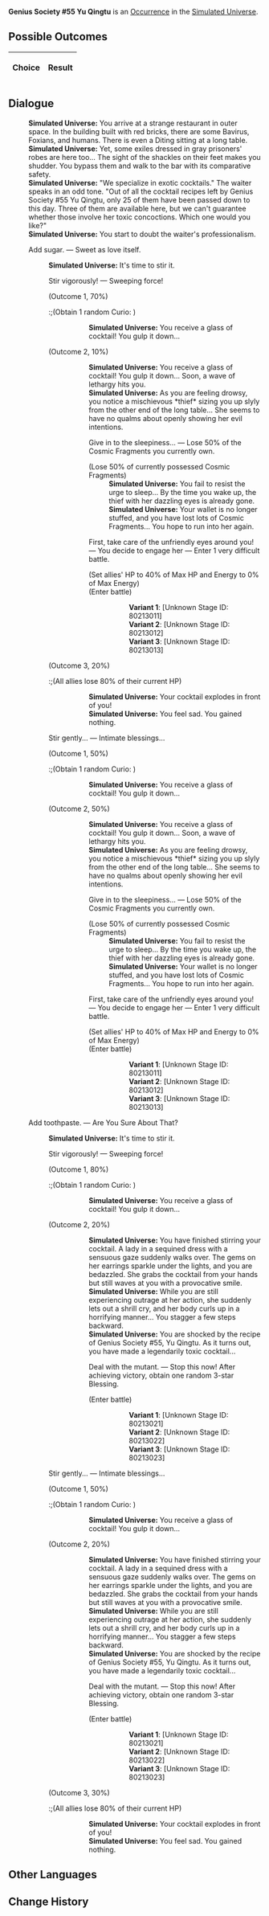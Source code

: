{{Simulated Universe Event Infobox
|title         = Genius Society #55 Yu Qingtu
|image         = Random Event 7.png
|type          =
|domains_su    = Occurrence
|domains_ext   = Occurrence
|domains_swarm = 
|domains_gng   = 
|requirements  =
|prev          = 
|next          = 
|indexRewards  =
|characters    = 
}}
'''Genius Society #55 Yu Qingtu''' is an [[Simulated Universe/Occurrence|Occurrence]] in the [[Simulated Universe]].

==Possible Outcomes==
{| class="article-table"
!Choice
!Result

|}

<!--
==Gameplay Notes==

-->
==Dialogue==
{{Dialogue Start}}
:'''Simulated Universe:''' You arrive at a strange restaurant in outer space. In the building built with red bricks, there are some Bavirus, Foxians, and humans. There is even a Diting sitting at a long table.
:'''Simulated Universe:''' Yet, some exiles dressed in gray prisoners' robes are here too... The sight of the shackles on their feet makes you shudder. You bypass them and walk to the bar with its comparative safety.
:'''Simulated Universe:''' "We specialize in exotic cocktails." The waiter speaks in an odd tone. "Out of all the cocktail recipes left by Genius Society #55 Yu Qingtu, only 25 of them have been passed down to this day. Three of them are available here, but we can't guarantee whether those involve her toxic concoctions. Which one would you like?"
:'''Simulated Universe:''' You start to doubt the waiter's professionalism.
:{{DIcon|Star}} Add sugar. &mdash; Sweet as love itself.
::'''Simulated Universe:''' It's time to stir it.
::{{DIcon|Star}} Stir vigorously! &mdash; Sweeping force!
::;(Outcome 1, 70%)
:::;(Obtain 1 random Curio<nowiki>:</nowiki> {{Item|The Pinkest Collision|20|type=Curio|link=Simulated_Universe/Curio#The_Pinkest_Collision}})
::::'''Simulated Universe:''' You receive a glass of cocktail! You gulp it down...
::;(Outcome 2, 10%)
::::'''Simulated Universe:''' You receive a glass of cocktail! You gulp it down... Soon, a wave of lethargy hits you.
::::'''Simulated Universe:''' As you are feeling drowsy, you notice a mischievous *thief* sizing you up slyly from the other end of the long table... She seems to have no qualms about openly showing her evil intentions.
::::{{DIcon|Star}} Give in to the sleepiness... &mdash; Lose 50% of the Cosmic Fragments you currently own.
::::;(Lose 50% of currently possessed Cosmic Fragments)
:::::'''Simulated Universe:''' You fail to resist the urge to sleep... By the time you wake up, the thief with her dazzling eyes is already gone.
:::::'''Simulated Universe:''' Your wallet is no longer stuffed, and you have lost lots of Cosmic Fragments... You hope to run into her again.
::::{{DIcon|Star}} First, take care of the unfriendly eyes around you! &mdash; You decide to engage her &mdash; Enter 1 very difficult battle.
::::;(Set allies' HP to 40% of Max HP and Energy to 0% of Max Energy)
::::;(Enter battle)
::::::'''Variant 1''': [Unknown Stage ID: 80213011]
::::::'''Variant 2''': [Unknown Stage ID: 80213012]
::::::'''Variant 3''': [Unknown Stage ID: 80213013]
::;(Outcome 3, 20%)
:::;(All allies lose 80% of their current HP)
::::'''Simulated Universe:''' Your cocktail explodes in front of you!
::::'''Simulated Universe:''' You feel sad. You gained nothing.
::{{DIcon|Star}} Stir gently... &mdash; Intimate blessings...
::;(Outcome 1, 50%)
:::;(Obtain 1 random Curio<nowiki>:</nowiki> {{Item|The Pinkest Collision|20|type=Curio|link=Simulated_Universe/Curio#The_Pinkest_Collision}})
::::'''Simulated Universe:''' You receive a glass of cocktail! You gulp it down...
::;(Outcome 2, 50%)
::::'''Simulated Universe:''' You receive a glass of cocktail! You gulp it down... Soon, a wave of lethargy hits you.
::::'''Simulated Universe:''' As you are feeling drowsy, you notice a mischievous *thief* sizing you up slyly from the other end of the long table... She seems to have no qualms about openly showing her evil intentions.
::::{{DIcon|Star}} Give in to the sleepiness... &mdash; Lose 50% of the Cosmic Fragments you currently own.
::::;(Lose 50% of currently possessed Cosmic Fragments)
:::::'''Simulated Universe:''' You fail to resist the urge to sleep... By the time you wake up, the thief with her dazzling eyes is already gone.
:::::'''Simulated Universe:''' Your wallet is no longer stuffed, and you have lost lots of Cosmic Fragments... You hope to run into her again.
::::{{DIcon|Star}} First, take care of the unfriendly eyes around you! &mdash; You decide to engage her &mdash; Enter 1 very difficult battle.
::::;(Set allies' HP to 40% of Max HP and Energy to 0% of Max Energy)
::::;(Enter battle)
::::::'''Variant 1''': [Unknown Stage ID: 80213011]
::::::'''Variant 2''': [Unknown Stage ID: 80213012]
::::::'''Variant 3''': [Unknown Stage ID: 80213013]
:{{DIcon|Star}} Add toothpaste. &mdash; Are You Sure About That?
::'''Simulated Universe:''' It's time to stir it.
::{{DIcon|Star}} Stir vigorously! &mdash; Sweeping force!
::;(Outcome 1, 80%)
:::;(Obtain 1 random Curio<nowiki>:</nowiki> {{Item|Thalan Toxi-Flame|20|type=Curio|link=Simulated_Universe/Curio#Thalan_Toxi-Flame}})
::::'''Simulated Universe:''' You receive a glass of cocktail! You gulp it down...
::;(Outcome 2, 20%)
::::'''Simulated Universe:''' You have finished stirring your cocktail. A lady in a sequined dress with a sensuous gaze suddenly walks over. The gems on her earrings sparkle under the lights, and you are bedazzled. She grabs the cocktail from your hands but still waves at you with a provocative smile.
::::'''Simulated Universe:''' While you are still experiencing outrage at her action, she suddenly lets out a shrill cry, and her body curls up in a horrifying manner... You stagger a few steps backward.
::::'''Simulated Universe:''' You are shocked by the recipe of Genius Society #55, Yu Qingtu. As it turns out, you have made a legendarily toxic cocktail...
::::{{DIcon|Star}} Deal with the mutant. &mdash; Stop this now! After achieving victory, obtain one random 3-star Blessing.
::::;(Enter battle)
::::::'''Variant 1''': [Unknown Stage ID: 80213021]
::::::'''Variant 2''': [Unknown Stage ID: 80213022]
::::::'''Variant 3''': [Unknown Stage ID: 80213023]
::{{DIcon|Star}} Stir gently... &mdash; Intimate blessings...
::;(Outcome 1, 50%)
:::;(Obtain 1 random Curio<nowiki>:</nowiki> {{Item|Thalan Toxi-Flame|20|type=Curio|link=Simulated_Universe/Curio#Thalan_Toxi-Flame}})
::::'''Simulated Universe:''' You receive a glass of cocktail! You gulp it down...
::;(Outcome 2, 20%)
::::'''Simulated Universe:''' You have finished stirring your cocktail. A lady in a sequined dress with a sensuous gaze suddenly walks over. The gems on her earrings sparkle under the lights, and you are bedazzled. She grabs the cocktail from your hands but still waves at you with a provocative smile.
::::'''Simulated Universe:''' While you are still experiencing outrage at her action, she suddenly lets out a shrill cry, and her body curls up in a horrifying manner... You stagger a few steps backward.
::::'''Simulated Universe:''' You are shocked by the recipe of Genius Society #55, Yu Qingtu. As it turns out, you have made a legendarily toxic cocktail...
::::{{DIcon|Star}} Deal with the mutant. &mdash; Stop this now! After achieving victory, obtain one random 3-star Blessing.
::::;(Enter battle)
::::::'''Variant 1''': [Unknown Stage ID: 80213021]
::::::'''Variant 2''': [Unknown Stage ID: 80213022]
::::::'''Variant 3''': [Unknown Stage ID: 80213023]
::;(Outcome 3, 30%)
:::;(All allies lose 80% of their current HP)
::::'''Simulated Universe:''' Your cocktail explodes in front of you!
::::'''Simulated Universe:''' You feel sad. You gained nothing.
{{Dialogue End}}

==Other Languages==
{{Other Languages
|en   = Genius Society #55 Yu Qingtu
|zhs  = 天才俱乐部#55余清涂
|zht  = 天才俱樂部#55余清涂
|ja   = {{Rubi|天才|てんさい}}クラブ#55{{Rubi|余清塗|よせいと}}
|ko   = 지니어스 클럽 #55 여청도
|es   = Yu Qingtu, miembro n.º 55 del Círculo de Genios
|fr   = Yu Qingtu, membre n° 55 de la Société des génies
|ru   = Член Общества гениев № 55 Юй Цинту
|th   = Yu Qingtu #55 แห่งสมาคมอัจฉริยะ
|vi   = CLB Thiên Tài #55 Yu Qingtu
|de   = Yu Qingtu, Geniusgesellschaft Nr. 55
|id   = Genius Society #55 Yu Qingtu
|pt   = Sociedade de Gênios #55 Yu Qingtu
}}

==Change History==
{{Change History|1.0}}
